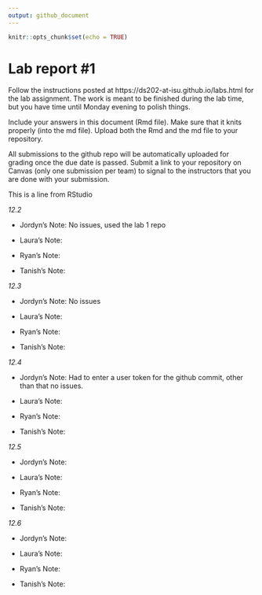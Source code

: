 ```yaml
---
output: github_document
---
```


<!-- README.md is generated from README.Rmd. Please edit the README.Rmd file -->


```r
knitr::opts_chunk$set(echo = TRUE)
```

# Lab report #1

Follow the instructions posted at https://ds202-at-isu.github.io/labs.html for the lab assignment. The work is meant to be finished during the lab time, but you have time until Monday evening to polish things.

Include your answers in this document (Rmd file). Make sure that it knits properly (into the md file). Upload both the Rmd and the md file to your repository.  

All submissions to the github repo will be automatically uploaded for grading once the due date is passed.
Submit a link to your repository on Canvas (only one submission per team) to signal to the instructors that you are done with your submission.

This is a line from RStudio

*12.2*

- Jordyn's Note: No issues, used the lab 1 repo

- Laura's Note:

- Ryan's Note:

- Tanish's Note:

*12.3*

- Jordyn's Note: No issues

- Laura's Note:

- Ryan's Note:

- Tanish's Note:

*12.4*

- Jordyn's Note: Had to enter a user token for the github commit, other than that no issues.

- Laura's Note:

- Ryan's Note:

- Tanish's Note:

*12.5*

- Jordyn's Note:

- Laura's Note:

- Ryan's Note:

- Tanish's Note:

*12.6*

- Jordyn's Note:

- Laura's Note:

- Ryan's Note:

- Tanish's Note:

